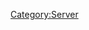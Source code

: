 {{Servercat
| server_banner = Iwagawa_server_banner.png
| jpname = 岩川基地
| kana = いわがわきち
| romaji = Iwagawa Kichi
| engname = Iwagawa Airfield
| location = Soo City, Kagoshima Prefecture
| seas = Pacific Ocean, East China sea
| launchdate = 15 Mar 2014
| IPaddr = 203.104.209.39
| httpd = 
| xpoweredby = 
| ICMP = 
| TCP = 
| inetnum = 203.104.192.0 - 203.104.223.255
| netname = 
| descr0 =
| descr1 = 
| country = 
| org = 
| admin-c = 
| tech-c = 
| mnt-by = 
| mnt-routes = 
| mnt-lower = 
| mnt-irt = 
| status = 
| remarks0 = To report network abuse, please contact mnt-irt
| remarks1 = For troubleshooting, please contact tech-c and admin-c
| remarks2 = Report invalid contact via www.apnic.net/invalidcontact
| last-modified0 = 
| source = 
| address = 
| email = 
| abuse = 
| admin-c = 
| tech-c = 
| auth = 
| mnt-by = 
| last-modified1 = 
| organisation = 
| org-name = 
| address0 = 22nd Fl., Toranomon Hills Mori Tower, 1-23-1 Toranomon, Minato-ku, Tokyo
| address1 = 
| phone = +81-3-5155-0111
| fax-no = 
| mnt-ref = 
| mnt-by = 
| last-modified2 = 
| source = 
| role = 
| nic-hd = 
| abuse = 
| notify = 
| last-modified3 = 
| Notes = A temporary airfield during WWII. Historical facts only exists in Japanese.<ref name="temp" />
==References==
<references>
* <ref name="temp">[https://ja.wikipedia.org/wiki/%E8%8A%99%E8%93%89%E9%83%A8%E9%9A%8A Japanese Wikipedia on 芙蓉部隊]</ref>
</references>

== Related server notices via developer tweets ==
=== March 1st 2014 server creation ===
* On the 1st of March 2014 it was re-tweeted that a new server called [[:Category:Iwagawa|Iwagawa Airfield]] be created and be made accessible (thus playable to new players) from the now largely defunct [[:Tutorial: Lottery|lottery process]]. Please click on [Expand] to the right to see more information.<br>

<div class="mw-collapsible mw-collapsed">
{{MultiTweet
|MultiTweetID = Notices0103
|color = #ace
|title = Server notices 

|link01 = https://twitter.com/KanColle_STAFF/status/439682157603086337
|JP01 = 「艦これ」登録者数は、本日175万を越えて、やや落ち着きつつあるものの、なお増加中です。本日新設第17サーバ群【鹿屋基地サーバ】を投入しましたが、続けて現在設営中の第18サーバ群【岩川基地サーバ】も今月中に投入予定です。次回新規着任サーバ開放は【3/3(月)】予定です。
|EN01 = 「艦これ」登録者数は、本日175万を越えて、やや落ち着きつつあるものの、なお増加中です。本日新設第17サーバ群【鹿屋基地サーバ】を投入しましたが、続けて現在設営中の第18サーバ群【岩川基地サーバ】も今月中に投入予定です。次回新規着任サーバ開放は【3/3(月)】予定です。
|TL01 = 

|link02 = https://twitter.com/KanColle_STAFF/status/441900452649529344
|JP02 = 次回の新規着任サーバ開放は、明日【3/8(土)】も実施できるよう現在準備中です。また、【宿毛湾泊地サーバ】及び【鹿屋基地サーバ】に加え、現在建設中の第18サーバ群【岩川基地サーバ】も今月中なるべく早く投入できるよう設営を進めています。
|EN02 = 次回の新規着任サーバ開放は、明日【3/8(土)】も実施できるよう現在準備中です。また、【宿毛湾泊地サーバ】及び【鹿屋基地サーバ】に加え、現在建設中の第18サーバ群【岩川基地サーバ】も今月中なるべく早く投入できるよう設営を進めています。
|TL02 = 

|link03 = https://twitter.com/KanColle_STAFF/status/443534271999774720
|JP03 = 本日も新規着任サーバ開放を実施予定です。<br>
<br>
開放日時：【3/12(水)】夕方以降　※調整中<br>
着任方式：【抽選】による多段階着任方式<br>
開放規模：※調整中<br>
開放サーバ：【鹿屋基地サーバ】及び【宿毛湾泊地サーバ】<br>
※近日中に投入すべく現在【岩川基地サーバ】建設を進めています。
|EN03 = 本日も新規着任サーバ開放を実施予定です。<br>
<br>
開放日時：【3/12(水)】夕方以降　※調整中<br>
着任方式：【抽選】による多段階着任方式<br>
開放規模：※調整中<br>
開放サーバ：【鹿屋基地サーバ】及び【宿毛湾泊地サーバ】<br>
※近日中に投入すべく現在【岩川基地サーバ】建設を進めています。
|TL03 = 

|link04 = https://twitter.com/KanColle_STAFF/status/444681956517621760
|JP04 = 「艦これ」登録者数が180万人到達に限りなく近づいてまいりました。新規着任サーバ開放を行っている【鹿屋基地サーバ】及び【宿毛湾泊地サーバ】も負荷が高くなってきたため、現在設営中の第18サーバ群【岩川基地サーバ】の建設＆開放準備を急ぎ、なるべく早い実戦投入に努めます。
|EN04 = 「艦これ」登録者数が180万人到達に限りなく近づいてまいりました。新規着任サーバ開放を行っている【鹿屋基地サーバ】及び【宿毛湾泊地サーバ】も負荷が高くなってきたため、現在設営中の第18サーバ群【岩川基地サーバ】の建設＆開放準備を急ぎ、なるべく早い実戦投入に努めます。
|TL04 = 

|link05 = https://twitter.com/KanColle_STAFF/status/444731435924983808
|JP05 = 設営中だった新設の第18サーバ群【岩川基地サーバ】が完成しました。本日の新規着任サーバ開放は、予定を変更して同新設サーバ群を投入致します。<br>
本日【3/15(土) 17:00】より開放開始致します…本日開放時の最終フェーズでは【無抽選着任モード】での着任実施を図ります。
|EN05 = 設営中だった新設の第18サーバ群【岩川基地サーバ】が完成しました。本日の新規着任サーバ開放は、予定を変更して同新設サーバ群を投入致します。<br>
本日【3/15(土) 17:00】より開放開始致します…本日開放時の最終フェーズでは【無抽選着任モード】での着任実施を図ります。
|TL05 = 

|link06 = https://twitter.com/KanColle_STAFF/status/445455489145393152
|JP06 = 本日の新規着任サーバ情報です。<br>
<br>
開放日時：【3/17(月) 19:00】開放開始<br>
着任方式：【抽選】による多段階着任方式<br>
開放規模：新規【約4,000名規模】<br>
開放サーバ：主力【岩川基地サーバ】支援【鹿屋基地サーバ】<br>
※ご注意：新規着任時は必ず「キャッシュ削除」から！
|EN06 = 本日の新規着任サーバ情報です。<br>
<br>
開放日時：【3/17(月) 19:00】開放開始<br>
着任方式：【抽選】による多段階着任方式<br>
開放規模：新規【約4,000名規模】<br>
開放サーバ：主力【岩川基地サーバ】支援【鹿屋基地サーバ】<br>
※ご注意：新規着任時は必ず「キャッシュ削除」から！
|TL06 = 

|link07 = https://twitter.com/KanColle_STAFF/status/446587640435863552
|JP07 = 本日の新規着任サーバ開放は【20:30】より実施致します。<br>
<br>
開放日時：【3/20(木) 20:30】開放開始<br>
着任方式：【抽選】による多段階着任方式<br>
開放規模：新規【約3,500名規模】<br>
開放サーバ：【岩川基地サーバ】及び【鹿屋基地サーバ】
|EN07 = 本日の新規着任サーバ開放は【20:30】より実施致します。<br>
<br>
開放日時：【3/20(木) 20:30】開放開始<br>
着任方式：【抽選】による多段階着任方式<br>
開放規模：新規【約3,500名規模】<br>
開放サーバ：【岩川基地サーバ】及び【鹿屋基地サーバ】
|TL07 = 

|link08 = https://twitter.com/KanColle_STAFF/status/448345300994777088
|JP08 = 本日の新規着任サーバ開放は、夜時間実施です。<br>
<br>
開放日時：【3/25(火) 20:00】開放開始<br>
着任方式：【抽選】による多段階着任方式<br>
開放規模：新規【約3,500名規模】<br>
開放サーバ：主力開放【岩川基地サーバ】支援開放【鹿屋基地サーバ】
|EN08 = 本日の新規着任サーバ開放は、夜時間実施です。<br>
<br>
開放日時：【3/25(火) 20:00】開放開始<br>
着任方式：【抽選】による多段階着任方式<br>
開放規模：新規【約3,500名規模】<br>
開放サーバ：主力開放【岩川基地サーバ】支援開放【鹿屋基地サーバ】
|TL08 = 

|link09 = https://twitter.com/KanColle_STAFF/status/449066885267472384
|JP09 = 本日の新規着任サーバ開放情報です。<br>
<br>
開放日時：【3/27(木) 17:30】開放開始<br>
着任方式：【抽選】による多段階着任方式<br>
開放規模：新規【約3,500名規模】<br>
開放サーバ：【鹿屋基地サーバ】及び【岩川基地サーバ】
|EN09 = 本日の新規着任サーバ開放情報です。<br>
<br>
開放日時：【3/27(木) 17:30】開放開始<br>
着任方式：【抽選】による多段階着任方式<br>
開放規模：新規【約3,500名規模】<br>
開放サーバ：【鹿屋基地サーバ】及び【岩川基地サーバ】
|TL09 = 

|link10 = https://twitter.com/KanColle_STAFF/status/449469498995654656
|JP10 = 【岩川基地サーバ所属の皆さんへ】<br>
第18サーバ群【岩川基地サーバ】がメンテ明けと同時に国外からの攻撃的なアクセスを受けましたが、これの防御と遮断に成功しました。現在、同サーバ群順次再開放しています。大変お待たせ致しました！
|EN10 = 【岩川基地サーバ所属の皆さんへ】<br>
第18サーバ群【岩川基地サーバ】がメンテ明けと同時に国外からの攻撃的なアクセスを受けましたが、これの防御と遮断に成功しました。現在、同サーバ群順次再開放しています。大変お待たせ致しました！
|TL10 = 

|link11 = https://twitter.com/KanColle_STAFF/status/449477950115545088
|JP11 = 【岩川基地サーバ所属の皆さんへ】<br>
【岩川基地サーバ】が、再び国外からの反復的かつ大規模な飽和攻撃を受けています。現在のところ防御しておりますが、接続が暫くの間不安定となる可能性があります。状況が落ち着くまで、同サーバ群所属の皆さんは、課金等はなるべくお控えください。
|EN11 = 【岩川基地サーバ所属の皆さんへ】<br>
【岩川基地サーバ】が、再び国外からの反復的かつ大規模な飽和攻撃を受けています。現在のところ防御しておりますが、接続が暫くの間不安定となる可能性があります。状況が落ち着くまで、同サーバ群所属の皆さんは、課金等はなるべくお控えください。
|TL11 = 

|link12 = https://twitter.com/KanColle_STAFF/status/449494875486949376
|JP12 = 【岩川基地サーバ所属の皆さんへ】<br>
【岩川基地サーバ】はメンテ明け直後より大規模な国外からの飽和攻撃的接続を受けていましたが、【19:35】現在、主力サーバ群の復旧と新たな防御の展開が完了しました。これより順次再開放に移ります。【19:40】前後より【再接続可能】です！
|EN12 = 【岩川基地サーバ所属の皆さんへ】<br>
【岩川基地サーバ】はメンテ明け直後より大規模な国外からの飽和攻撃的接続を受けていましたが、【19:35】現在、主力サーバ群の復旧と新たな防御の展開が完了しました。これより順次再開放に移ります。【19:40】前後より【再接続可能】です！
|TL12 = 

|link13 = https://twitter.com/KanColle_STAFF/status/450670740736466944
|JP13 = 気を取り直しまして、本日の新規着任サーバ開放情報です。<br>
<br>
開放日時：【4/1(火曜日)】夕方以降開放開始<br>
着任方式：【抽選】による多段階着任方式<br>
開放規模：新規【約3,500名規模】<br>
開放サーバ：【鹿屋基地サーバ】及び【岩川基地サーバ】
|EN13 = 気を取り直しまして、本日の新規着任サーバ開放情報です。<br>
<br>
開放日時：【4/1(火曜日)】夕方以降開放開始<br>
着任方式：【抽選】による多段階着任方式<br>
開放規模：新規【約3,500名規模】<br>
開放サーバ：【鹿屋基地サーバ】及び【岩川基地サーバ】
|TL13 = 

|link14 = https://twitter.com/KanColle_STAFF/status/450843760453091328
|JP14 = 本日の新規着任サーバ開放は【18:00】より実施予定です！<br>
<br>
開放日時：【4/1(火) 18:00】開放開始<br>
着任方式：【抽選】による多段階着任方式<br>
開放規模：新規【約3,500名規模】<br>
開放サーバ：【鹿屋基地サーバ】及び【岩川基地サーバ】
|EN14 = 本日の新規着任サーバ開放は【18:00】より実施予定です！<br>
<br>
開放日時：【4/1(火) 18:00】開放開始<br>
着任方式：【抽選】による多段階着任方式<br>
開放規模：新規【約3,500名規模】<br>
開放サーバ：【鹿屋基地サーバ】及び【岩川基地サーバ】
|TL14 = 

|link15 = https://twitter.com/KanColle_STAFF/status/451526199181705216
|JP15 = 次回の新規着任サーバ開放は【本日】実施予定です。<br>
<br>
開放日時：【4/3(木)】夕方以降開放開始　※調整中<br>
着任方式：【抽選】による多段階着任方式<br>
開放規模：新規【約3,500名規模】<br>
開放サーバ：【鹿屋基地サーバ】及び【岩川基地サーバ】
|EN15 = 次回の新規着任サーバ開放は【本日】実施予定です。<br>
<br>
開放日時：【4/3(木)】夕方以降開放開始　※調整中<br>
着任方式：【抽選】による多段階着任方式<br>
開放規模：新規【約3,500名規模】<br>
開放サーバ：【鹿屋基地サーバ】及び【岩川基地サーバ】
|TL15 = 

|link16 = https://twitter.com/KanColle_STAFF/status/451962807597023232
|JP16 = 本日の新規着任サーバ開放情報は夜時間帯【20:00】より実施します。<br>
<br>
開放日時：【4/4(金) 20:00】開放開始<br>
着任方式：【抽選】による多段階着任方式<br>
開放規模：新規【約3,500名規模】<br>
開放サーバ：【鹿屋基地サーバ】及び【岩川基地サーバ】
|EN16 = 本日の新規着任サーバ開放情報は夜時間帯【20:00】より実施します。<br>
<br>
開放日時：【4/4(金) 20:00】開放開始<br>
着任方式：【抽選】による多段階着任方式<br>
開放規模：新規【約3,500名規模】<br>
開放サーバ：【鹿屋基地サーバ】及び【岩川基地サーバ】
|TL16 = 

|link17 = https://twitter.com/KanColle_STAFF/status/453004514077863936
|JP17 = 本日の新規着任サーバ開放情報です。<br>
<br>
開放日時：【4/7(月) 18:00】開放開始<br>
着任方式：【抽選】による多段階着任方式<br>
開放規模：新規【約4,000名規模】<br>
開放サーバ：【鹿屋基地サーバ】及び【岩川基地サーバ】
|EN17 = 本日の新規着任サーバ開放情報です。<br>
<br>
開放日時：【4/7(月) 18:00】開放開始<br>
着任方式：【抽選】による多段階着任方式<br>
開放規模：新規【約4,000名規模】<br>
開放サーバ：【鹿屋基地サーバ】及び【岩川基地サーバ】
|TL17 = 

|link18 = https://twitter.com/KanColle_STAFF/status/454471401924067328
|JP18 = 本日の新規着任サーバ開放は【19:00】より実施致します！<br>
<br>
開放日時：【4/11(金) 19:00】開放開始<br>
着任方式：【抽選】による多段階着任方式<br>
開放規模：新規【約3,500名規模】<br>
開放サーバ：【鹿屋基地サーバ】及び【岩川基地サーバ】
|EN18 = 本日の新規着任サーバ開放は【19:00】より実施致します！<br>
<br>
開放日時：【4/11(金) 19:00】開放開始<br>
着任方式：【抽選】による多段階着任方式<br>
開放規模：新規【約3,500名規模】<br>
開放サーバ：【鹿屋基地サーバ】及び【岩川基地サーバ】
|TL18 = 

|link19 = https://twitter.com/KanColle_STAFF/status/455574240993894402
|JP19 = 本日の新規着任サーバ開放情報です。<br>
<br>
開放日時：【4/14(月) 19:00】開放開始<br>
着任方式：【抽選】による多段階着任方式<br>
開放規模：新規【約4,000名規模】<br>
開放サーバ：【鹿屋基地サーバ】及び【岩川基地サーバ】
|EN19 = 本日の新規着任サーバ開放情報です。<br>
<br>
開放日時：【4/14(月) 19:00】開放開始<br>
着任方式：【抽選】による多段階着任方式<br>
開放規模：新規【約4,000名規模】<br>
開放サーバ：【鹿屋基地サーバ】及び【岩川基地サーバ】
|TL19 = 

|link20 = https://twitter.com/KanColle_STAFF/status/455715119927132160
|JP20 = 【岩川基地サーバ所属の皆さんへ】<br>
今晩の新規着任以降【岩川基地サーバ】に対して特殊かつ飽和的な接続が断続的にあり、接続が不安定な状況が発生しています。現在この攻撃的接続に対して、防御と対策を実施中です。同サーバ群所属の提督の皆さん、ご迷惑おかけして申し訳ありません。
|EN20 = 【岩川基地サーバ所属の皆さんへ】<br>
今晩の新規着任以降【岩川基地サーバ】に対して特殊かつ飽和的な接続が断続的にあり、接続が不安定な状況が発生しています。現在この攻撃的接続に対して、防御と対策を実施中です。同サーバ群所属の提督の皆さん、ご迷惑おかけして申し訳ありません。
|TL20 = 

|link21 = https://twitter.com/KanColle_STAFF/status/455717864939343872
|JP21 = 【岩川基地サーバ所属の皆さんへ】<br>
【23:40】現在【岩川基地サーバ】への攻撃的接続者への防御を実施、接続は回復しつつあり、新規ログインも可能となっています。同サーバ群所属の提督の皆さん、ご迷惑おかけして申し訳ありません。予断は許しませんが、まずは状況復旧のご報告まで。
|EN21 = 【岩川基地サーバ所属の皆さんへ】<br>
【23:40】現在【岩川基地サーバ】への攻撃的接続者への防御を実施、接続は回復しつつあり、新規ログインも可能となっています。同サーバ群所属の提督の皆さん、ご迷惑おかけして申し訳ありません。予断は許しませんが、まずは状況復旧のご報告まで。
|TL21 = 

|link22 = https://twitter.com/KanColle_STAFF/status/458161190745563136
|JP22 = 本日の新規着任サーバ開放は夜時間帯【20:00】より実施します。<br>
<br>
開放日時：【4/21(月) 20:00】開放開始<br>
着任方式：【抽選】による多段階着任方式<br>
開放規模：新規【約4,000名規模】<br>
開放サーバ：【鹿屋基地サーバ】及び【岩川基地サーバ】
|EN22 = 本日の新規着任サーバ開放は夜時間帯【20:00】より実施します。<br>
<br>
開放日時：【4/21(月) 20:00】開放開始<br>
着任方式：【抽選】による多段階着任方式<br>
開放規模：新規【約4,000名規模】<br>
開放サーバ：【鹿屋基地サーバ】及び【岩川基地サーバ】
|TL22 = 

|link23 = https://twitter.com/KanColle_STAFF/status/459575401669341184
|JP23 = 本日の新規着任サーバ開放情報です。<br>
<br>
開放日時：【4/25(金) 18:30】開放予定開始<br>
着任方式：【抽選】による多段階着任方式<br>
開放規模：新規【約4,000名規模】<br>
開放サーバ：【宿毛湾泊地サーバ】【鹿屋基地サーバ】【岩川基地サーバ】
|EN23 = 本日の新規着任サーバ開放情報です。<br>
<br>
開放日時：【4/25(金) 18:30】開放予定開始<br>
着任方式：【抽選】による多段階着任方式<br>
開放規模：新規【約4,000名規模】<br>
開放サーバ：【宿毛湾泊地サーバ】【鹿屋基地サーバ】【岩川基地サーバ】
|TL23 = 

|link24 = https://twitter.com/KanColle_STAFF/status/465012343760375809
|JP24 = 本日この後【16:00】より新規着任サーバ開放を実施致します。<br>
<br>
開放日時：【5/10(土)  16:00】開放開始<br>
着任方式：【抽選】による多段階着任方式<br>
開放規模：新規【約4,000名規模】<br>
開放サーバ：【幌筵泊地サーバ】【単冠湾泊地サーバ】【岩川基地サーバ】
|EN24 = 本日この後【16:00】より新規着任サーバ開放を実施致します。<br>
<br>
開放日時：【5/10(土)  16:00】開放開始<br>
着任方式：【抽選】による多段階着任方式<br>
開放規模：新規【約4,000名規模】<br>
開放サーバ：【幌筵泊地サーバ】【単冠湾泊地サーバ】【岩川基地サーバ】
|TL24 = 

|link25 = https://twitter.com/KanColle_STAFF/status/468326099194109952
|JP25 = 本日この後【19:00】より新規着任サーバ開放を実施致します。<br>
<br>
開放日時：【5/19(月) 19:00】開放開始<br>
着任方式：【抽選】による多段階着任方式<br>
開放規模：新規【約3,500名規模】<br>
開放サーバ：【鹿屋基地サーバ】及び【岩川基地サーバ】
|EN25 = 本日この後【19:00】より新規着任サーバ開放を実施致します。<br>
<br>
開放日時：【5/19(月) 19:00】開放開始<br>
着任方式：【抽選】による多段階着任方式<br>
開放規模：新規【約3,500名規模】<br>
開放サーバ：【鹿屋基地サーバ】及び【岩川基地サーバ】
|TL25 = 

|link26 = https://twitter.com/KanColle_STAFF/status/472250984391913472
|JP26 = 本日の新規着任サーバ開放情報です。<br>
<br>
開放日時：【5/30(金) 17:00】開放開始<br>
着任方式：【抽選】による多段階着任方式<br>
開放規模：新規【約3,500名規模】<br>
開放サーバ：【鹿屋基地サーバ】【岩川基地サーバ】【宿毛湾泊地サーバ】
|EN26 = 本日の新規着任サーバ開放情報です。<br>
<br>
開放日時：【5/30(金) 17:00】開放開始<br>
着任方式：【抽選】による多段階着任方式<br>
開放規模：新規【約3,500名規模】<br>
開放サーバ：【鹿屋基地サーバ】【岩川基地サーバ】【宿毛湾泊地サーバ】
|TL26 = 

|link27 = https://twitter.com/KanColle_STAFF/status/609515593604075520
|JP27 = 【岩川基地所属の提督の皆さんへ】<br>
申し訳ありません、「岩川基地サーバ」に対して断続的に特殊な接続があり、メンテナンス明け直後のアクセス集中期を抜けても、断続的に接続が不安定な状態となっています。現在対策と対処に当たっています。ご迷惑とご不便をお掛けして申し訳ありません。
|EN27 = 【岩川基地所属の提督の皆さんへ】<br>
申し訳ありません、「岩川基地サーバ」に対して断続的に特殊な接続があり、メンテナンス明け直後のアクセス集中期を抜けても、断続的に接続が不安定な状態となっています。現在対策と対処に当たっています。ご迷惑とご不便をお掛けして申し訳ありません。
|TL27 = 

|link28 = https://twitter.com/KanColle_STAFF/status/502325162574749696
|JP28 = 本日の新規着任サーバ開放情報です！<br>
<br>
開放日時：【8/21(木曜日) 19:00】開放開始<br>
着任方式：【抽選】による多段階着任方式<br>
開放規模：新規【約5,000名】規模<br>
開放サーバ：【岩川基地サーバ】他計3サーバ群開放　※予定
|EN28 = 本日の新規着任サーバ開放情報です！<br>
<br>
開放日時：【8/21(木曜日) 19:00】開放開始<br>
着任方式：【抽選】による多段階着任方式<br>
開放規模：新規【約5,000名】規模<br>
開放サーバ：【岩川基地サーバ】他計3サーバ群開放　※予定
|TL28 = 

|link29 = https://twitter.com/KanColle_STAFF/status/613152698473451520
|JP29 = 【鹿屋基地サーバ及び岩川基地サーバ所属の提督の皆さんへ】<br>
「鹿屋基地」及び「岩川基地」両サーバ群への特殊な接続が確認されており、現在対応と対策を進めています。また、接続環境が断続的に不安定になり、ご迷惑をお掛けして大変申し訳ありません。できるだけ早い対処を進めます。
|EN29 = 【鹿屋基地サーバ及び岩川基地サーバ所属の提督の皆さんへ】<br>
「鹿屋基地」及び「岩川基地」両サーバ群への特殊な接続が確認されており、現在対応と対策を進めています。また、接続環境が断続的に不安定になり、ご迷惑をお掛けして大変申し訳ありません。できるだけ早い対処を進めます。
|TL29 = 

|link30 = https://twitter.com/KanColle_STAFF/status/614351009763033089
|JP30 = 13▼【鹿屋基地サーバ】及び【岩川基地サーバ】の抗堪性向上<br>
高負荷時における【鹿屋基地サーバ】及び【岩川基地サーバ】の抗堪性向上を図るため、同サーバ群の整備/強化を実施致しました。
|EN30 = 13▼【鹿屋基地サーバ】及び【岩川基地サーバ】の抗堪性向上<br>
高負荷時における【鹿屋基地サーバ】及び【岩川基地サーバ】の抗堪性向上を図るため、同サーバ群の整備/強化を実施致しました。
|TL30 = 

|link31 = https://twitter.com/KanColle_STAFF/status/640763241086386176
|JP31 = メンテナンス状況：中間報告です。<br>
「艦これ」全稼働ゲームサーバ群は、メンテナンス＆アップデート作業を実施中です。現在「タウイタウイ泊地」「ブルネイ泊地」「単冠湾泊地」「幌筵泊地」「宿毛湾泊地」「鹿屋基地」「岩川基地」「佐伯湾泊地」各サーバ群の整備/再強化を行っています。
|EN31 = メンテナンス状況：中間報告です。<br>
「艦これ」全稼働ゲームサーバ群は、メンテナンス＆アップデート作業を実施中です。現在「タウイタウイ泊地」「ブルネイ泊地」「単冠湾泊地」「幌筵泊地」「宿毛湾泊地」「鹿屋基地」「岩川基地」「佐伯湾泊地」各サーバ群の整備/再強化を行っています。
|TL31 = 
}}
</div>
{{clear}}

=== May 8th 2016 server re-opening to new entrants ===
* On the 8th of May 2016 during [[Spring 2016 Event]], this server, along with a select few other servers were open to new entrants into KanColle. Please click on [Expand] to the right to see more information.<br>

<div class="mw-collapsible mw-collapsed">
:The following servers were made accessible to new players: [[:Category:Brunei|Brunei]], [[:Category:Hitokappu Bay|Hitokappu Bay]], [[:Category:Paramushiru|Paramushir]], [[:Category:Kanoya|Kanoya]], [[:Category:Iwagawa|Iwagawa]], as well as the usual [[:Category:Hashirajima|Hashirajima]] server.
:In addition to the opening of the following servers, the following related tweets addressing to new players about the [[Spring 2016 Event]] are as follows:
{{MultiTweet
|MultiTweetID = Notices0805
|color = #ace
|title = Server notices 

|link01 = https://twitter.com/KanColle_STAFF/status/728753587744968704
|JP01 = 現在全ての「艦これ」稼働サーバ群着任枠が満杯で、新規着任不可能な状態となっています。春イベ実施中の各既存サーバの安定を確保しつつ、各サーバ群の着任枠の整備＆拡張を急いでいます。新規着任ご希望の皆さん、お待たせして申し訳ありません。明日【5/8(日)】開放開始の予定です。
|EN01 = &nbsp;
|TL01 = 

|link02 = https://twitter.com/KanColle_STAFF/status/729126216335118336
|JP02 = 現在全ての「艦これ」稼働サーバ群着任枠が満杯となっており、新規着任が不可能な状態となっています。新規着任をお待ちの皆さん、お待たせして申し訳ありません、現在同着任再開放の最終準備進めています。本日午後【5/8(日) 14:00】より、新規着任サーバ開放を再開予定です。
|EN02 =  &nbsp;
|TL02 = 

|link03 = https://twitter.com/KanColle_STAFF/status/729127653471485952
|JP03 = 【本日より新規着任される提督の皆さんへ】1/2
現在「艦これ」で春イベ2016:期間限定海域を展開中です。期間限定海域攻略には、艦隊戦力の充実と資源などの戦備の備蓄が大切です。いきなり作戦海域へ突入せず、まず、通常海域で艦隊戦力の拡充に努めていただけますと幸いです。
|EN03 = &nbsp;
|TL03 = 

|link04 = https://twitter.com/KanColle_STAFF/status/729128742614765568
|JP04 =  【本日より新規着任される提督の皆さんへ】2/2
着任後、通常海域の攻略や任務等によって艦隊戦力が充実し、艦娘たちの練度(レベル)が上がってきたら、期間限定海域:第一作戦海域の攻略を目標に、イベ海域にも挑戦していただけますと幸いです。同海域ではレア艦娘との邂逅も可能です。
|EN04 = &nbsp;
|TL04 = 

|link05 = https://twitter.com/KanColle_STAFF/status/729174703563104257
|JP05 = 「艦これ」新規着任をお待ちの皆さん、大変お待たせいたしました。計六つのサーバ群を以て、「艦これ」新規着任サーバ開放を再開いたしました！「艦これ」新規着任ご希望の方は、お使いのブラウザの【キャッシュを削除】してご接続ください。どうぞよろしくお願いいたします。
|EN05 = &nbsp;
|TL05 = 
}}
:The following tweet links are screenshots showing that these few servers are/were opened (as of 8th May 2016):
{{Tweet
|poster = [https://twitter.com/_yaya_yaya ‏_yaya_yaya]
|link = https://twitter.com/_yaya_yaya/status/729182193621204992
|JP = http://pbs.twimg.com/media/Ch6TVQeVIAAPiX8.jpg <br> https://pbs.twimg.com/media/Ch6TVQeVIAAPiX8.jpg
}}
:On 13th May 2016, both [[:Category:Brunei|Brunei]] as well as [[:Category:Paramushiru|Paramushir]] were closed to new entrants:
{{Tweet
|poster = [https://twitter.com/_yaya_yaya ‏_yaya_yaya]
|link = https://twitter.com/_yaya_yaya/status/731048179555164160
|JP = http://pbs.twimg.com/media/CiU0cVgUkAAdHkE.jpg <br> https://pbs.twimg.com/media/CiU0cVgUkAAdHkE.jpg
}}
</div>
{{clear}}

=== June 7th 2016 server re-opening to new entrants ===
* On the 7th of June 2016, this server, along with a select few other servers were (re-)opened to new entrants into KanColle. Please click on [Expand] to the right to see more information.<br>

<div class="mw-collapsible mw-collapsed">
:The following servers were made accessible to new players: [[:Category:Buin|Buin]], [[:Category:Tauitaui|Tawi-Tawi]], [[:Category:Parao|Palau]], [[:Category:Hitokappu_Bay|Hitokappu Bay]], [[:Category:Paramushiru|Paramushir]], [[:Category:Sukumo_Bay|Sukumo Bay]], [[:Category:Kanoya|Kanoya]], [[:Category:Iwagawa|Iwagawa]], [[:Category:Saiki-wan|Saiki-wan]], as well as the usual [[:Category:Hashirajima|Hashirajima]] server.
:In addition to the opening of the following servers, the following related tweets addressing to new players are as follows:
{{MultiTweet
|MultiTweetID = Notices0706
|color = #ace
|title = Server notices for 7th of June 2016

|link01 = https://twitter.com/KanColle_STAFF/status/736735034623680512
|JP01 = 現在「艦これ」稼働全サーバ群の着任枠が満杯となっており、新規着任不可能な状態となっています。新規着任ご希望の皆さん、お待たせして申し訳ありません。現在各サーバ群着任枠の整備＆拡張を進めています。春イベ完了後、来月六月の可能な限り早いタイミングで、再開放を開始予定です。
|EN01 = Basically, they are telling you that the servers are closed for new entrants and to please wait until the end of [[Spring 2016 Event]], the first few weeks of June 2016.
|TL01 = Rough: [[User:Crazy teitoku|Crazy teitoku]]

|link02 = https://twitter.com/KanColle_STAFF/status/737444806079578112
|JP02 = 現在全ての「艦これ」稼働サーバ群の着任枠が満杯となり、新規着任が不可能な状態となっています。新規着任ご希望の皆さん、お待たせして申し訳ありません。各サーバ群着任枠の整備＆拡張を進めています。春イベ完了後、六月の可能な限り早いタイミングで再開放を実施すべく現在準備中です。
|EN02 = &nbsp;
|TL02 = 

|link03 = https://twitter.com/KanColle_STAFF/status/738172613558575104
|JP03 = 全ての「艦これ」稼働サーバ群の着任枠が上限に達しており、新規着任が不可能な状態となっています。新規着任を希望される皆さん、お待たせして申し訳ありません。現在各サーバ群着任枠の整備＆拡張を急いでいます。今月なるべく早いタイミングの新規着任再開放に努めます。
|EN03 = All the servers are completely full right now, it is not possible for new players to register and play the game. To the brimming new admirals, we are sorry and would ask you to please wait. Currently we are expanding the servers. We aim to have servers opening again to the new admirals at the earliest possible timing.
|TL03 = Rough: [[User:Crazy teitoku|Crazy teitoku]]

|link04 = https://twitter.com/KanColle_STAFF/status/738906503881445378
|JP04 = 現在「艦これ」稼働全サーバ群の着任枠が上限に達しており、新規着任が不可能な状態となっています。新規着任を希望される皆さん、お待たせして申し訳ありません。各サーバ群着任枠の整備＆拡張を進めています。週明け【6/7(火)】には新規着任開放を再開できる見込みです。
|EN04 = Currently all the servers are full, it is not possible to enlist. To the brimming new admirals, we apologise and would ask you to please wait. Currently we are expanding the servers. Next week [June 7 (Tuesday)] we plan to accept new admirals.
|TL04 = Rough: [[User:Crazy teitoku|Crazy teitoku]]

|link05 = https://twitter.com/KanColle_STAFF/status/739270095822688262
|JP05 = 現在「艦これ」稼働全サーバ群の着任枠が上限に達しており、「艦これ」新規着任が不可能となっています。新規着任を希望される皆さん、お待たせして申し訳ありません。現在各サーバ群着任枠の整備＆拡張を進めています。明後日【6/7(火)】に、新規着任開放を再開実施予定です。
|EN05 = Currently all the servers are full, it is not possible to enlist. To the brimming new admirals, we apologise and would ask you to please wait. Currently we are expanding the servers. Next week [June 7 (Tuesday)] we plan to accept new admirals.
|TL05 = Rough: [[User:Crazy teitoku|Crazy teitoku]]

|link06 = https://twitter.com/KanColle_STAFF/status/739978730680909824
|JP06 = 本日【6/7(火) 16:30】より、新規着任サーバ開放を再開予定です。新規着任を希望されている皆さん、お待たせ致しました！同開放時刻以降、ユーザー登録後に着任開放中の任意の「艦これ」サーバ群にご接続頂くことで、新規着任が可能となります。
|EN06 = From 16:30 hrs (JST) 7th of June, we plan to open the servers up to new admirals. To the brimming new admirals, the time has come!
|TL06 = Rough: [[User:Crazy teitoku|Crazy teitoku]]

|link07 = https://twitter.com/KanColle_STAFF/status/740084939752775682
|JP07 = 「幌筵泊地」「単冠湾泊地」「柱島泊地」他複数サーバ群を投入した新規着任サーバ開放、本日【6/7(火) 16:30】より再開いたしました！新規着任を希望される皆さん、ユーザー登録後「艦これ」にご接続ください。ようこそ「艦これ」と「艦娘」の世界へ。提督着任を歓迎いたします！
|EN07 = [[:Category:Paramushiru|「Paramushir」]] [[:Category:Hitokappu Bay|「Hitokappu」]] [[:Category:Hashirajima|「Hashirajima」]] amongst select few other servers have now been re-opened on 7th of June at 16:30 hrs! To the brimming new admirals please enlist into [Kancolle]. We welcome you to the world of Kanmusu(me)!
|TL07 = Rough: [[User:Crazy teitoku|Crazy teitoku]]
}}
:The following tweet links are screenshots showing that these few servers are/were opened (as of 7th June 2016):
{{Tweet
|poster = [https://twitter.com/_yaya_yaya ‏_yaya_yaya]
|link = https://twitter.com/_yaya_yaya/status/740084168130887682
|JP = http://pbs.twimg.com/media/CkVOnYTUoAAc0ng.jpg <br> https://pbs.twimg.com/media/CkVOnYTUoAAc0ng.jpg
}}
</div>
{{clear}}
| wikipediaref = [[wikipedia:Soo_District,_Kagoshima|Wikipedia's entry on Soo District in Kagoshima Prefecture]]
<!-- | senka = 18 -->
}}
[[Category:Server]]